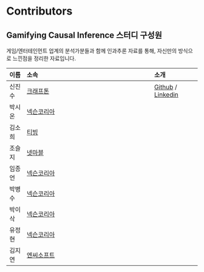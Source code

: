 # Contributors {.unnumbered}

## Gamifying Causal Inference 스터디 구성원 
게임/엔터테인먼트 업계의 분석가분들과 함께 인과추론 자료를 통해, 자신만의 방식으로 느낀점을 정리한 자료입니다.

| 이름   |                                     소속 |           소개|
|:-----  |:----------------------------------------|:--------------|
| 신진수 |  [크래프톤](https://www.krafton.com/) |  [Github](https://github.com/CausalInferenceLab) / [Linkedin](https://www.linkedin.com/in/jinsoo-shin-436060162/) |
| 박시온 |  [넥슨코리아](https://www.krafton.com/) |  |
| 김소희 |  [티빙](https://www.krafton.com/) |  |
| 조슬지 |  [넷마블](https://www.krafton.com/) |  |
| 임종언 |  [넥슨코리아](https://company.nexon.com/kr/) |  |
| 박병수 |  [넥슨코리아](https://company.nexon.com/kr/) |  |
| 박이삭 |  [넥슨코리아](https://company.nexon.com/kr/) |  |
| 유정현 |  [넥슨코리아](https://company.nexon.com/kr/) |  |
| 김지연 |  [엔씨소프트](https://kr.ncsoft.com/kr/index.do) |  |
